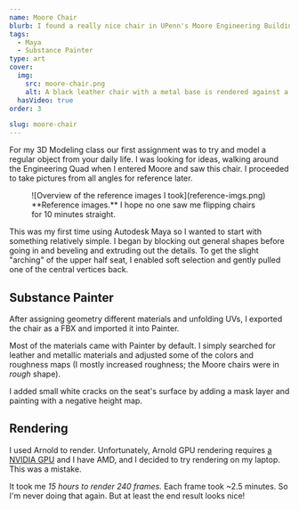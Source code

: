 ```yaml
---
name: Moore Chair
blurb: I found a really nice chair in UPenn's Moore Engineering Building and decided to try modeling it for class.
tags:
  - Maya
  - Substance Painter
type: art
cover:
  img:
    src: moore-chair.png
    alt: A black leather chair with a metal base is rendered against a white background.
  hasVideo: true
order: 3

slug: moore-chair
---
```


For my 3D Modeling class our first assignment was to try and model a regular object from your daily life. I was looking for ideas, walking around the Engineering Quad when I entered Moore and saw this chair. I proceeded to take pictures from all angles for reference later.

<figure>
  ![Overview of the reference images I took](reference-imgs.png)
  <figcaption>
    **Reference images.** I hope no one saw me flipping chairs for 10 minutes straight.
  </figcaption>
</figure>

This was my first time using Autodesk Maya so I wanted to start with something relatively simple. I began by blocking out general shapes before going in and beveling and extruding out the details. To get the slight "arching" of the upper half seat, I enabled soft selection and gently pulled one of the central vertices back.

## Substance Painter

After assigning geometry different materials and unfolding UVs, I exported the chair as a FBX and imported it into Painter.

Most of the materials came with Painter by default. I simply searched for leather and metallic materials and adjusted some of the colors and roughness maps (I mostly increased roughness; the Moore chairs were in _rough_ shape).

I added small white cracks on the seat's surface by adding a mask layer and painting with a negative height map.

## Rendering

I used Arnold to render. Unfortunately, Arnold GPU rendering requires [a NVIDIA GPU](https://help.autodesk.com/view/ARNOL/ENU/?guid=arnold_for_maya_am_Getting_Started_with_Arnold_GPU_html) and I have AMD, and I decided to try rendering on my laptop. This was a mistake.

It took me _15 hours to render 240 frames._ Each frame took ~2.5 minutes. So I'm never doing that again. But at least the end result looks nice!

